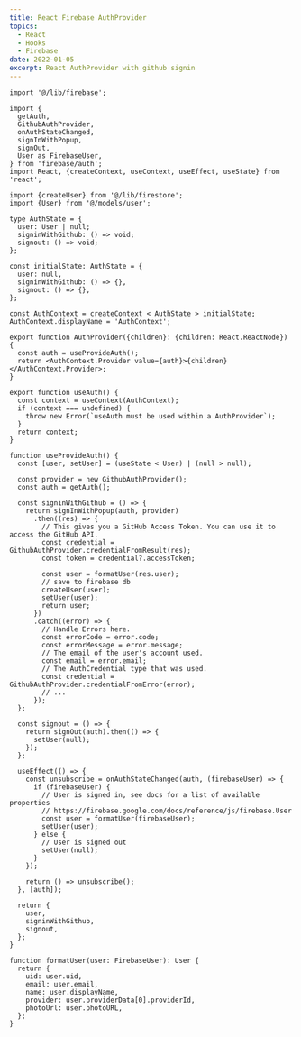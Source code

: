 ```yaml
---
title: React Firebase AuthProvider
topics:
  - React
  - Hooks
  - Firebase
date: 2022-01-05
excerpt: React AuthProvider with github signin
---
```


```tsx
import '@/lib/firebase';

import {
  getAuth,
  GithubAuthProvider,
  onAuthStateChanged,
  signInWithPopup,
  signOut,
  User as FirebaseUser,
} from 'firebase/auth';
import React, {createContext, useContext, useEffect, useState} from 'react';

import {createUser} from '@/lib/firestore';
import {User} from '@/models/user';

type AuthState = {
  user: User | null;
  signinWithGithub: () => void;
  signout: () => void;
};

const initialState: AuthState = {
  user: null,
  signinWithGithub: () => {},
  signout: () => {},
};

const AuthContext = createContext < AuthState > initialState;
AuthContext.displayName = 'AuthContext';

export function AuthProvider({children}: {children: React.ReactNode}) {
  const auth = useProvideAuth();
  return <AuthContext.Provider value={auth}>{children}</AuthContext.Provider>;
}

export function useAuth() {
  const context = useContext(AuthContext);
  if (context === undefined) {
    throw new Error(`useAuth must be used within a AuthProvider`);
  }
  return context;
}

function useProvideAuth() {
  const [user, setUser] = (useState < User) | (null > null);

  const provider = new GithubAuthProvider();
  const auth = getAuth();

  const signinWithGithub = () => {
    return signInWithPopup(auth, provider)
      .then((res) => {
        // This gives you a GitHub Access Token. You can use it to access the GitHub API.
        const credential = GithubAuthProvider.credentialFromResult(res);
        const token = credential?.accessToken;

        const user = formatUser(res.user);
        // save to firebase db
        createUser(user);
        setUser(user);
        return user;
      })
      .catch((error) => {
        // Handle Errors here.
        const errorCode = error.code;
        const errorMessage = error.message;
        // The email of the user's account used.
        const email = error.email;
        // The AuthCredential type that was used.
        const credential = GithubAuthProvider.credentialFromError(error);
        // ...
      });
  };

  const signout = () => {
    return signOut(auth).then(() => {
      setUser(null);
    });
  };

  useEffect(() => {
    const unsubscribe = onAuthStateChanged(auth, (firebaseUser) => {
      if (firebaseUser) {
        // User is signed in, see docs for a list of available properties
        // https://firebase.google.com/docs/reference/js/firebase.User
        const user = formatUser(firebaseUser);
        setUser(user);
      } else {
        // User is signed out
        setUser(null);
      }
    });

    return () => unsubscribe();
  }, [auth]);

  return {
    user,
    signinWithGithub,
    signout,
  };
}

function formatUser(user: FirebaseUser): User {
  return {
    uid: user.uid,
    email: user.email,
    name: user.displayName,
    provider: user.providerData[0].providerId,
    photoUrl: user.photoURL,
  };
}
```

